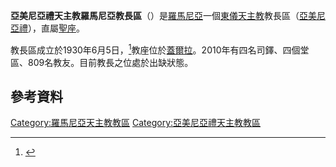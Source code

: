 {{Infobox Roman Catholic diocese
|jurisdiction     = 教長區
|name             =羅馬尼亞
|latin= Ordinariatus Romaniae Armenorum
|image =Gherla Armenian-Catholic cathedral-1.JPG
|caption =聖三座堂
|location = [[羅馬尼亞|羅馬尼亞]]
|territory =
|population = 809
|rite = [[亞美尼亞禮天主教會|亞美尼亞禮]]
|patron =
|province =直屬聖座
|established = 1930年
|cathedral = [[聖三主教座堂_(蓋爾拉)|聖三主教座堂]]
|co-cathedral =
|leadership = 教長
|website = 
|pope =  
|patriarch= 
|metropolitan =
|ordinary =懸空
|coadjutor archbishop = 
|coadjutor bishop = 
|auxiliary = 
|emeritus = }}

'''亞美尼亞禮天主教羅馬尼亞教長區'''（{{lang-la|Ordinariatus Romaniae Armenorum}}）是[[羅馬尼亞|羅馬尼亞]]一個[[東儀天主教|東儀天主教]]教長區（[[亞美尼亞禮天主教會|亞美尼亞禮]]），直屬[[聖座|聖座]]。

教長區成立於1930年6月5日，<ref>{{cite journal
|journal=[[宗座公報|宗座公報]]
|publisher=梵蒂岡出版社
|date=1930年
|volume=22
|title=''Solemni Conventione''
|page=381
|url=http://www.vatican.va/archive/aas/documents/AAS%2022%20%5B1930%5D%20-%20ocr.pdf
|access-date=2013-04-12
|archive-date=2010-03-27
|archive-url=https://web.archive.org/web/20100327072001/http://www.vatican.va/archive/aas/documents/AAS%2022%20%5B1930%5D%20-%20ocr.pdf
|dead-url=no
}}</ref>教座位於[[蓋爾拉|蓋爾拉]]。2010年有四名司鐸、四個堂區、809名教友。目前教長之位處於出缺狀態。
==參考資料==
{{reflist}}
{{羅馬尼亞天主教教區}}
{{亞美尼亞禮天主教會教區}}
[[Category:羅馬尼亞天主教教區|Category:羅馬尼亞天主教教區]]
[[Category:亞美尼亞禮天主教教區|Category:亞美尼亞禮天主教教區]]